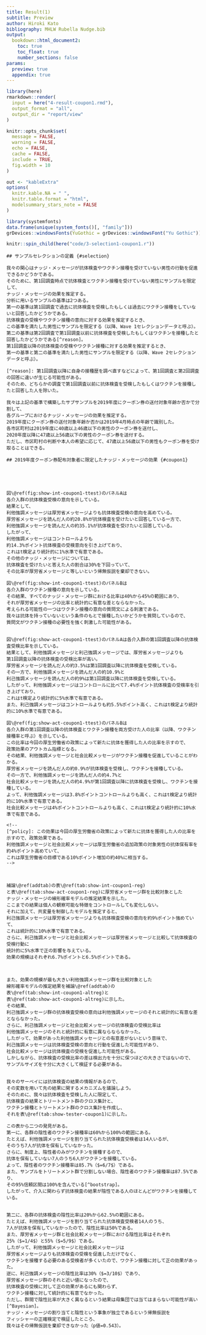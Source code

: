 ```yaml
---
title: Result(1)
subtitle: Preview
author: Hiroki Kato
bibliography: MHLW Rubella Nudge.bib
output:
  bookdown::html_document2:
    toc: true
    toc_float: true
    number_sections: false
params:
  preview: true
  appendix: true
---
```


```r
library(here)
rmarkdown::render(
  input = here("4-result-coupon1.rmd"),
  output_format = "all",
  output_dir = "report/view"
)
```

```r
knitr::opts_chunk$set(
  message = FALSE,
  warning = FALSE,
  echo = FALSE,
  cache = FALSE,
  include = TRUE,
  fig.width = 10
)

out <- "kableExtra"
options(
  knitr.kable.NA = " ",
  knitr.table.format = "html",
  modelsummary_stars_note = FALSE
)

library(systemfonts)
data.frame(unique(system_fonts()[, "family"]))
grDevices::windowsFonts(YuGothic = grDevices::windowsFont("Yu Gothic"))
```

```r
knitr::spin_child(here("code/3-selection1-coupon1.r"))
```

```asis
## サンプルセレクションの定義 {#selection}

我々の関心はナッジ・メッセージが抗体検査やワクチン接種を受けていない男性の行動を促進できるかどうかである。
そのために、第1回調査時点で抗体検査とワクチン接種を受けていない男性にサンプルを限定して、
ナッジ・メッセージの効果を推定する。
分析に用いるサンプルの基準は2つある。
第一の基準は第1回調査で過去に抗体検査を受検したもしくは過去にワクチン接種をしていないと回答したかどうかである。
抗体検査の受検やワクチン接種の意向に対する効果を推定するとき、
この基準を満たした男性にサンプルを限定する（以降、Wave 1セレクションデータと呼ぶ）。
第二の基準は第2回調査で第1回調査以前に抗体検査を受検したもしくはワクチンを接種したと回答したかどうかである[^reason]。
第1回調査以降の抗体検査の受検やワクチン接種に対する効果を推定するとき、
第一の基準と第二の基準を満たした男性にサンプルを限定する（以降、Wave 2セレクションデータと呼ぶ）。

[^reason]: 第1回調査以降に自身の接種歴を調べ直すなどによって、第1回調査と第2回調査の回答に違いが生じる可能性がある。
そのため、どちらかの調査で第1回調査以前に抗体検査を受検したもしくはワクチンを接種したと回答した人を除いた。

我々は上記の基準で構築したサブサンプルを2019年度にクーポン券の送付対象年齢か否かで分割して、
各グループにおけるナッジ・メッセージの効果を推定する。
2019年度にクーポン券の送付対象年齢か否かは2019年4月時点の年齢で識別した。
各市区町村は2019年度に40歳以上46歳以下の男性のクーポン券を送付し、
2020年度以降に47歳以上56歳以下の男性のクーポン券を送付する。
ただし、市区町村の判断や本人の希望に応じて、47歳以上56歳以下の男性もクーポン券を受け取ることはできる。

## 2019年度クーポン券配布対象者に限定したナッジ・メッセージの効果 {#coupon1}
```

```r

```

```r

```

```r

```

```r

```

```asis
図\@ref(fig:show-int-coupon1-ttest)のパネルAは
各介入群の抗体検査受検の意向を示している。
結果として、
利他強調メッセージは厚労省メッセージよりも抗体検査受検の意向を高めている。
厚労省メッセージを読んだ人の約20.8%が抗体検査を受けたいと回答している一方で、
利他強調メッセージを読んだ人の約35.1%が抗体検査を受けたいと回答している。
したがって、
利他強調メッセージはコントロールよりも
約14.3%ポイント抗体検査の受検意向を引き上げており、
これはt検定より統計的に1%水準で有意である。
その他のナッジ・メッセージについては、
抗体検査を受けたいと答えた人の割合は30%を下回っていて、
その比率が厚労省メッセージと等しいという帰無仮説を棄却できない。

図\@ref(fig:show-int-coupon1-ttest)のパネルBは
各介入群のワクチン接種の意向を示している。
その結果、すべてのナッジ・メッセージ群における比率は40%から45%の範囲にあり、
それが厚労省メッセージの比率と統計的に有意な差とならなかった。
考えられる可能性の一つはワクチン接種の意向の質問文による刺激である。
我々は抗体を持っていないという条件のもとで接種したいかどうかを質問しているので、
質問文がワクチン接種の必要性を強く刺激した可能性がある。
```

```r

```

```asis
図\@ref(fig:show-act-coupon1-ttest)のパネルAは各介入群の第1回調査以降の抗体検査受検比率を示している。
結果として、利他強調メッセージと利己強調メッセージでは、厚労省メッセージよりも
第1回調査以降の抗体検査の受検比率が高い。
厚労省メッセージを読んだ人の約3.5%は第1回調査以降に抗体検査を受検している。
その一方で、利他強調メッセージを読んだ人の約10.9%と
利己強調メッセージを読んだ人の約9%は第1回調査以降に抗体検査を受検している。
したがって、利他強調メッセージはコントロールに比べて7.4%ポイント抗体検査の受検率を引き上げており、
これはt検定より統計的に5%水準で有意である。
また、利己強調メッセージはコントロールよりも約5.5%ポイント高く、これはt検定より統計的に10%水準で有意である。

図\@ref(fig:show-act-coupon1-ttest)のパネルBは
各介入群の第1回調査以降の抗体検査とワクチン接種を両方受けた人の比率（以降、ワクチン接種率と呼ぶ）を示している。
この比率は今回の厚生労働省の政策によって新たに抗体を獲得した人の比率を示すので、
政策効果のアウトカム指標となる。
その結果、利他強調メッセージと社会比較メッセージがワクチン接種を促進していることがわかる。
厚労省メッセージを読んだ人の約0.9%が抗体検査を受検し、ワクチンを接種している。
その一方で、利他強調メッセージを読んだ人の約4.7%と
社会比較メッセージを読んだ人の約4.9%が第1回調査以降に抗体検査を受検し、ワクチンを接種している。
よって、利他強調メッセージは3.8%ポイントコントロールよりも高く、これはt検定より統計的に10%水準で有意である。
社会比較メッセージは4%ポイントコントロールよりも高く、これはt検定より統計的に10%水準で有意である。

<!--
[^policy]: この効果は今回の厚生労働省の政策によって新たに抗体を獲得した人の比率を示すので、政策効果である。
利他強調メッセージと社会比較メッセージは厚生労働省の追加政策の対象男性の抗体保有率を約4%ポイント高めていて、
これは厚生労働省の目標である10%ポイント増加の約40%に相当する。
-->
```

```r

```

```r

```

```asis
補論\@ref(addtab)の表\@ref(tab:show-int-coupon1-reg)
と表\@ref(tab:show-act-coupon1-reg)に厚労省メッセージ群を比較対象とした
ナッジ・メッセージの線形確率モデルの推定結果を示した。
ここまでの結果は個人の観察可能な特徴をコントロールしても変化しない。
それに加えて、共変量を制御したモデルを推定すると、
利己強調メッセージは厚労省メッセージよりも抗体検査受検の意向を約9%ポイント強めていて、
これは統計的に10%水準で有意である。
さらに、利己強調メッセージと社会比較メッセージは厚労省メッセージと比較して抗体検査の受検行動に
統計的に5%水準で正の影響を与えている。
効果の規模はそれぞれ6.7%ポイントと6.5%ポイントである。
```

```r

```

```r

```

```asis
また、効果の規模が最も大きい利他強調メッセージ群を比較対象とした
線形確率モデルの推定結果を補論\@ref(addtab)の
表\@ref(tab:show-int-coupon1-altreg)と
表\@ref(tab:show-act-coupon1-altreg)に示した。
その結果、
利己強調メッセージ群の抗体検査受検の意向は利他強調メッセージのそれと統計的に有意な差とならなかった。
さらに、利己強調メッセージと社会比較メッセージの抗体検査の受検比率は
利他強調メッセージのそれと統計的に有意に異ならならなかった。
したがって、効果があった利他強調メッセージとの有意差がないという意味で、
利己強調メッセージは抗体検査受検の意向と行動を促進した可能性があり、
社会比較メッセージは抗体検査の受検を促進した可能性がある。
しかしながら、抗体検査の受検比率の差は検出力を十分に保つほどの大きさではないので、
サンプルサイズを十分に大きくして検証する必要がある。
```

```r

```

```asis
我々のサーベイには抗体検査の結果の情報があるので、
その変数を用いて先の結果に関するメカニズムを議論しよう。
そのために、我々は抗体検査を受検した人に限定して、
抗体検査の結果とトリートメント群のクロス集計と、
ワクチン接種とトリートメント群のクロス集計を作成し、
それを表\@ref(tab:show-tester-coupon1)に示した。

この表から二つの発見がある。
第一に、各群の陰性者のワクチン接種率は60%から100%の範囲にある。
たとえば、利他強調メッセージを割り当てられた抗体検査受検者は14人いるが、
そのうち7人が抗体を保有していなかった。
さらに、制度上、陰性者のみがワクチンを接種するので、
抗体を保有していない7人のうち6人がワクチンを接種している。
よって、陰性者のワクチン接種率は85.7%（$=6/7$）である。
また、サンプルをトリートメント群で分割しない場合、陰性者のワクチン接種率は87.5%であり、
その95%信頼区間は100%を含んでいる[^bootstrap]。
したがって、介入に関わらず抗体検査の結果が陰性である人のほとんどがワクチンを接種している。
```

```r
```

```asis
第二に、各群の抗体検査の陰性比率は20%から62.5%の範囲にある。
たとえば、利他強調メッセージを割り当てられた抗体検査受検者14人のうち、
7人が抗体を保有していなかったので、陰性比率は50%である。
また、厚労省メッセージ群と社会比較メッセージ群における陰性比率はそれぞれ
25%（$=1/4$）と55%（$=5/9$）である。
したがって、利他強調メッセージと社会比較メッセージは
厚労省メッセージよりも抗体検査の受検を促進しただけでなく、
ワクチンを接種する必要のある受検者が多くいたので、ワクチン接種に対して正の効果があった。
逆に、利己強調メッセージの陰性比率は30%（$=3/10$）であり、
厚労省メッセージ群のそれと近い値になったので、
抗体検査の受検に対して正の効果があるにも関わらず、
ワクチン接種に対して統計的に有意でなかった。
ただし、群間で陰性比率が大きく異なるという結果は母集団では当てはまらない可能性が高い[^Bayesian]。
ナッジ・メッセージの割り当てと陰性という事象が独立であるという帰無仮説を
フィッシャーの正確検定で検証したところ、
我々はその帰無仮説を棄却できなかった（p値=0.543）。
```

```r
```